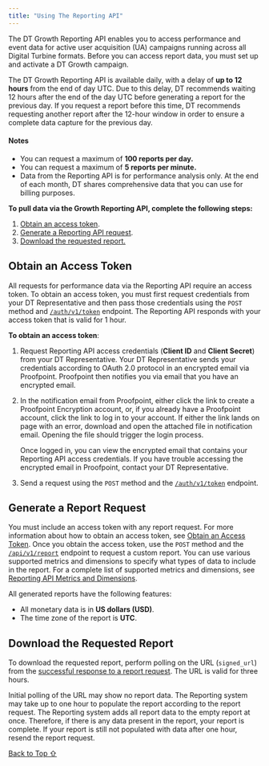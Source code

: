 ```yaml
---
title: "Using The Reporting API"
---
```


The DT Growth Reporting API enables you to access performance and event data for active user acquisition (UA) campaigns running across all Digital Turbine formats. Before you can access report data, you must set up and activate a DT Growth campaign.

The DT Growth Reporting API is available daily, with a delay of **up to 12 hours** from the end of day UTC. Due to this delay, DT recommends waiting 12 hours after the end of the day UTC before generating a report for the previous day. If you request a report before this time, DT recommends requesting another report after the 12-hour window in order to ensure a complete data capture for the previous day.

#### Notes

* You can request a maximum of **100 reports per day.**
* You can request a maximum of **5 reports per minute.**
* Data from the Reporting API is for performance analysis only. At the end of each month, DT shares comprehensive data that you can use for billing purposes.

**To pull data via the Growth Reporting API, complete the following steps:**

1. [Obtain an access token](#h_01HF6Q5234424Z42ST843SCPBR).
2. [Generate a Reporting API request](#h_01HFV1JD14JNP6WM6GBDWDRYBD).
3. [Download the requested report.](#h_01HF76FX69JETSKBZW3N9SV2R1)

## Obtain an Access Token

All requests for performance data via the Reporting API require an access token. To obtain an access token, you must first request credentials from your DT Representative and then pass those credentials using the `POST` method and [`/auth/v1/token`](/hc/en-us/articles/14637230182812) endpoint. The Reporting API responds with your access token that is valid for 1 hour.

**To obtain an access token**:

1. Request Reporting API access credentials (**Client ID** and **Client Secret**) from your DT Representative. Your DT Representative sends your credentials according to OAuth 2.0 protocol in an encrypted email via Proofpoint. Proofpoint then notifies you via email that you have an encrypted email.

2. In the notification email from Proofpoint, either click the link to create a Proofpoint Encryption account, or, if you already have a Proofpoint account, click the link to log in to your account. If either the link lands on page with an error, download and open the attached file in notification email. Opening the file should trigger the login process.

   Once logged in, you can view the encrypted email that contains your Reporting API access credentials. If you have trouble accessing the encrypted email in Proofpoint, contact your DT Representative.

3. Send a request using the `POST` method and the [`/auth/v1/token`](/hc/en-us/articles/14637230182812) endpoint.

## Generate a Report Request

You must include an access token with any report request. For more information about how to obtain an access token, see [Obtain an Access Token](#h_01HF6Q5234424Z42ST843SCPBR). Once you obtain the access token, use the `POST` method and the [`/api/v1/report`](/hc/en-us/articles/14637340434588) endpoint to request a custom report. You can use various supported metrics and dimensions to specify what types of data to include in the report. For a complete list of supported metrics and dimensions, see [Reporting API Metrics and Dimensions](/hc/en-us/articles/14114866747292).

All generated reports have the following features:

* All monetary data is in **US dollars (USD)**.
* The time zone of the report is **UTC**.

## Download the Requested Report

To download the requested report, perform polling on the URL (`signed_url`) from the [successful response to a report request](/hc/en-us/articles/14637340434588#h_01HZ3FV2JQ50ED9YAV8RJ7E2WA). The URL is valid for three hours.

Initial polling of the URL may show no report data. The Reporting system may take up to one hour to populate the report according to the report request. The Reporting system adds all report data to the empty report at once. Therefore, if there is any data present in the report, your report is complete. If your report is still not populated with data after one hour, resend the report request.

[Back to Top ⇧](#top)
